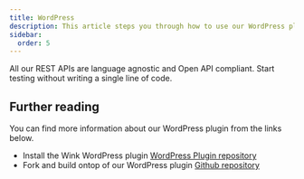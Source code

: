 ```yaml
---
title: WordPress
description: This article steps you through how to use our WordPress plugin.
sidebar:
  order: 5
---
```



All our REST APIs are language agnostic and Open API compliant. Start testing without writing a single line of code.


## Further reading

You can find more information about our WordPress plugin from the links below.

- Install the Wink WordPress plugin [WordPress Plugin repository](https://wordpress.org/plugins/wink2travel/)
- Fork and build ontop of our WordPress plugin [Github repository](https://github.com/wink-travel/wink-wordpress-plugin)
